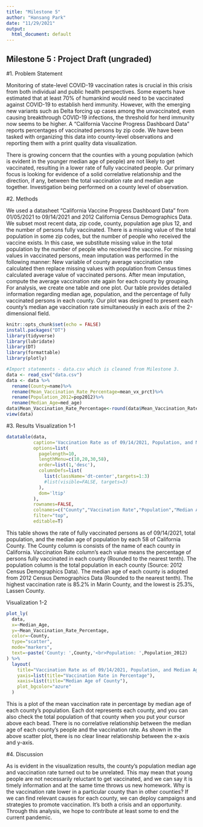 ```yaml
---
title: "Milestone 5"
author: "Hansang Park"
date: "11/29/2021"
output:
  html_document: default
---
```


## Milestone 5 : Project Draft (ungraded)

#1. Problem Statement

Monitoring of state-level COVID-19 vaccination rates is crucial in this crisis from both individual and public health perspectives. Some experts have estimated that at least 70% of humankind would need to be vaccinated against COVID-19 to establish herd immunity. However, with the emerging new variants such as Delta forcing up cases among the unvaccinated, even causing breakthrough COVID-19 infections, the threshold for herd immunity now seems to be higher. A “California Vaccine Progress Dashboard Data” reports percentages of vaccinated persons by zip code. We have been tasked with organizing this data into county-level observations and reporting them with a print quality data visualization.

There is growing concern that the counties with a young population (which is evident in the younger median age of people) are not likely to get vaccinated, resulting in a lower rate of fully vaccinated people. Our primary focus is looking for evidence of a solid correlative relationship and the direction, if any, between the total vaccination rate and median age together. Investigation being performed on a county level of observation.

#2. Methods

We used a datasheet “California Vaccine Progress Dashboard Data” from 01/05/2021 to 09/14/2021 and 2012 California Census Demographics Data. We subset most recent data, zip code, county, population age plus 12, and the number of persons fully vaccinated. There is a missing value of the total population in some zip codes, but the number of people who received the vaccine exists. In this case, we substitute missing value in the total population by the number of people who received the vaccine. For missing values in vaccinated persons, mean imputation was performed in the following manner: New variable of county average vaccination rate calculated then replace missing values with population from Census times calculated average value of vaccinated persons. After mean imputation, compute the average vaccination rate again for each county by grouping. For analysis, we create one table and one plot. Our table provides detailed information regarding median age, population, and the percentage of fully vaccinated persons in each county. Our plot was designed to present each county’s median age vaccination rate simultaneously in each axis of the 2-dimensional field.

```r
knitr::opts_chunk$set(echo = FALSE)
install.packages("DT")
library(tidyverse)
library(lubridate)
library(DT)
library(formattable)
library(plotly)

#Import statements - data.csv which is cleaned from Milestone 3.
data <- read_csv("data.csv")
data <- data %>%
  rename(County=name)%>%
  rename(Mean_Vaccination_Rate_Percentage=mean_vx_prct)%>%
  rename(Population_2012=pop2012)%>%
  rename(Median_Age=med_age)
data$Mean_Vaccination_Rate_Percentage<-round(data$Mean_Vaccination_Rate_Percentage,digits=1)
view(data)

```


\newpage

#3. Results
Visualization 1-1

```r
datatable(data,
          caption='Vaccination Rate as of 09/14/2021, Population, and Median Age by California County',
          options=list(
            pagelength=10,
            lengthMenu=c(10,20,30,58),
            order=list(1,'desc'),
            columnDefs=list(
              list(className='dt-center',targets=1:3)
              #list(visible=FALSE, targets=3)
            ),
            dom='ltip'
          ),
          rownames=FALSE,
          colnames=c("County","Vaccination Rate","Population","Median Age"),
          filter="top",
          editable=T)
```
This table shows the rate of fully vaccinated persons as of 09/14/2021, total population, and the median age of population by each 58 of California County. The County column is consists of the name of each county in California. Vaccination Rate column's each value means the percentage of persons fully vaccinated in each county (Rounded to the nearest tenth). The population column is the total population in each county (Source: 2012 Census Demographics Data). The median age of each county is adopted from 2012 Census Demographics Data (Rounded to the nearest tenth). The highest vaccination rate is 85.2% in Marin County, and the lowest is 25.3%, Lassen County.


\newpage

Visualization 1-2

```r
plot_ly(
  data,
  x=~Median_Age,
  y=~Mean_Vaccination_Rate_Percentage,
  color=~County,
  type="scatter",
  mode="markers",
  text=~paste('County: ',County,'<br>Population: ',Population_2012)
) %>%
  layout(
    title="Vaccination Rate as of 09/14/2021, Population, and Median Age by California County",
    yaxis=list(title="Vaccination Rate in Percentage"),
    xaxis=list(title="Median Age of County"),
    plot_bgcolor="azure"
  )

```
This is a plot of the mean vaccination rate in percentage by median age of each county's population. Each dot represents each county, and you can also check the total population of that county when you put your cursor above each bead. There is no correlative relationship between the median age of each county's people and the vaccination rate. As shown in the above scatter plot, there is no clear linear relationship between the x-axis and y-axis.

\newpage

#4. Discussion

As is evident in the visualization results, the county's population median age and vaccination rate turned out to be unrelated. This may mean that young people are not necessarily reluctant to get vaccinated, and we can say it is timely information and at the same time throws us new homework. Why is the vaccination rate lower in a particular county than in other counties? If we can find relevant causes for each county, we can deploy campaigns and strategies to promote vaccination. It's both a crisis and an opportunity. Through this analysis, we hope to contribute at least some to end the current pandemic.
